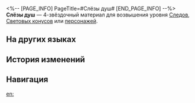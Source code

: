 <%-- [PAGE_INFO]
PageTitle=#Слёзы душ#
[END_PAGE_INFO] --%>
{{Предмет Инфобокс
|id          = 111000
|Изображение = Предмет Слёзы душ.png
|Тип         = Материал Следов
|Тип2        = Материал возвышения персонажа
|Инвентарь   = Материалы улучшения
|Редкость    = 4
|Эффект      = 
|Описание    = Клетка, в которой запечатан дух жизни. Ей можно заменить недостающие материалы, получаемые с противников. Материалы разной редкости требуют разного количества слёз душ.
|Источник1   = [[Противники в Расходящейся вселенной]]
|Источник2   = [[Противники в Виртуальной вселенной]]
}}
{{Описание|Ледяные винты из двигателя автоматона, окровавленные клыки из пасти борисинца, дряхлые фаланги пальцев ученика Санктус Медикус, эмоции мема зоны воспоминаний... В этой слезе может быть заперт любой дух жизни.<br /><br />''«Эта слеза доказывает, что у всего есть душа».''}}
'''Слёзы душ''' — 4-звёздочный материал для возвышения уровня [[Следы|Следов]], [[Световые конусы|Световых конусов]] или [[Персонажи|персонажей]].

==На других языках==
{{На других языках
|en   = Tears of Souls
|zhs  = 灵之珠泪
|zht  = 靈之珠淚
|ja   = 魂の涙
|ko   = 영의 눈물
|es   = Lágrima de los espíritus
|fr   = Larmes des âmes
|ru   = Слёзы душ
|th   = Tears of Souls
|vi   = Giọt Lệ Linh Hồn
|de   = Seelentränen
|id   = Tears of Souls
|pt   = Lágrimas do Espírito
}}

==История изменений==
{{История изменений|3.5}}

==Навигация==
{{Материалы улучшения Навбокс}}

[[en:]]